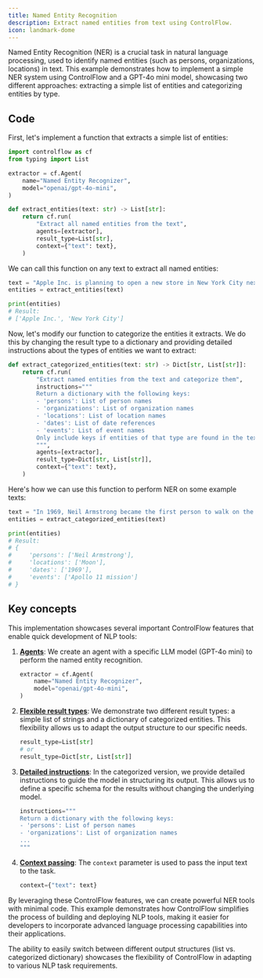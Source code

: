 ```yaml
---
title: Named Entity Recognition
description: Extract named entities from text using ControlFlow.
icon: landmark-dome
---
```


Named Entity Recognition (NER) is a crucial task in natural language processing, used to identify named entities (such as persons, organizations, locations) in text. This example demonstrates how to implement a simple NER system using ControlFlow and a GPT-4o mini model, showcasing two different approaches: extracting a simple list of entities and categorizing entities by type.

## Code

First, let's implement a function that extracts a simple list of entities:

```python
import controlflow as cf
from typing import List

extractor = cf.Agent(
    name="Named Entity Recognizer",
    model="openai/gpt-4o-mini",
)

def extract_entities(text: str) -> List[str]:
    return cf.run(
        "Extract all named entities from the text",
        agents=[extractor],
        result_type=List[str],
        context={"text": text},
    )
```

We can call this function on any text to extract all named entities:

```python Simple extraction
text = "Apple Inc. is planning to open a new store in New York City next month."
entities = extract_entities(text)

print(entities)
# Result: 
# ['Apple Inc.', 'New York City']
```

Now, let's modify our function to categorize the entities it extracts. We do this by changing the result type to a dictionary and providing detailed instructions about the types of entities we want to extract:

```python
def extract_categorized_entities(text: str) -> Dict[str, List[str]]:
    return cf.run(
        "Extract named entities from the text and categorize them",
        instructions="""
        Return a dictionary with the following keys:
        - 'persons': List of person names
        - 'organizations': List of organization names
        - 'locations': List of location names
        - 'dates': List of date references
        - 'events': List of event names
        Only include keys if entities of that type are found in the text.
        """,
        agents=[extractor],
        result_type=Dict[str, List[str]],
        context={"text": text},
    )
```

Here's how we can use this function to perform NER on some example texts:

```python Categorized extraction
text = "In 1969, Neil Armstrong became the first person to walk on the Moon during the Apollo 11 mission."
entities = extract_categorized_entities(text)

print(entities)
# Result:
# {
#     'persons': ['Neil Armstrong'],
#     'locations': ['Moon'],
#     'dates': ['1969'],
#     'events': ['Apollo 11 mission']
# }
```

## Key concepts

This implementation showcases several important ControlFlow features that enable quick development of NLP tools:

1. **[Agents](/concepts/agents)**: We create an agent with a specific LLM model (GPT-4o mini) to perform the named entity recognition.

   ```python
   extractor = cf.Agent(
       name="Named Entity Recognizer",
       model="openai/gpt-4o-mini",
   )
   ```

2. **[Flexible result types](/concepts/tasks/task-results)**: We demonstrate two different result types: a simple list of strings and a dictionary of categorized entities. This flexibility allows us to adapt the output structure to our specific needs.

   ```python
   result_type=List[str]
   # or
   result_type=Dict[str, List[str]]
   ```

3. **[Detailed instructions](/concepts/tasks#instructions)**: In the categorized version, we provide detailed instructions to guide the model in structuring its output. This allows us to define a specific schema for the results without changing the underlying model.

   ```python
   instructions="""
   Return a dictionary with the following keys:
   - 'persons': List of person names
   - 'organizations': List of organization names
   ...
   """
   ```

4. **[Context passing](/concepts/tasks#context)**: The `context` parameter is used to pass the input text to the task.

   ```python
   context={"text": text}
   ```

By leveraging these ControlFlow features, we can create powerful NER tools with minimal code. This example demonstrates how ControlFlow simplifies the process of building and deploying NLP tools, making it easier for developers to incorporate advanced language processing capabilities into their applications.

The ability to easily switch between different output structures (list vs. categorized dictionary) showcases the flexibility of ControlFlow in adapting to various NLP task requirements.